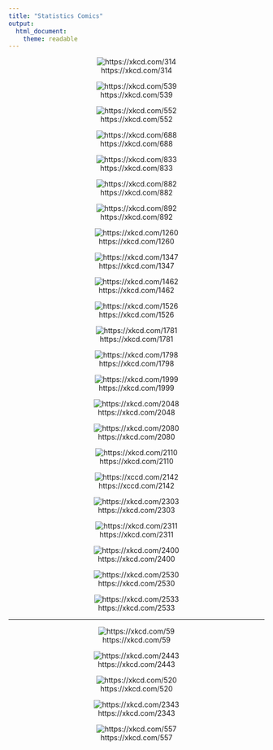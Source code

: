 ```yaml
---
title: "Statistics Comics"
output: 
  html_document: 
    theme: readable
---
```


<center>



![https://xkcd.com/314](http://imgs.xkcd.com/comics/dating_pools.png)

![https://xkcd.com/539](https://imgs.xkcd.com/comics/boyfriend.png)

![https://xkcd.com/552](http://imgs.xkcd.com/comics/correlation.png)

![https://xkcd.com/688](https://imgs.xkcd.com/comics/self_description.png)

![https://xkcd.com/833](https://imgs.xkcd.com/comics/convincing.png)

![https://xkcd.com/882](http://imgs.xkcd.com/comics/significant.png)

![https://xkcd.com/892](http://imgs.xkcd.com/comics/null_hypothesis.png)

![https://xkcd.com/1260](http://imgs.xkcd.com/comics/ld50.png)

![https://xkcd.com/1347](http://imgs.xkcd.com/comics/t_distribution.png)

![https://xkcd.com/1462](https://imgs.xkcd.com/comics/blind_trials.png)

![https://xkcd.com/1526](https://imgs.xkcd.com/comics/placebo_blocker.png)

![https://xkcd.com/1781](http://imgs.xkcd.com/comics/artifacts.png)

![https://xkcd.com/1798](http://imgs.xkcd.com/comics/box_plot.png)

![https://xkcd.com/1999](http://imgs.xkcd.com/comics/selection_effect.png)

![https://xkcd.com/2048](http://imgs.xkcd.com/comics/curve_fitting.png)

![https://xkcd.com/2080](http://imgs.xkcd.com/comics/cohort_and_age_effects.png)

![https://xkcd.com/2110](http://imgs.xkcd.com/comics/error_bars.png)

![https://xccd.com/2142](https://imgs.xkcd.com/comics/dangerous_fields.png)

![https://xkcd.com/2303](https://imgs.xkcd.com/comics/error_types.png)

![https://xkcd.com/2311](http://imgs.xkcd.com/comics/confidence_interval.png)

![https://xkcd.com/2400](https://imgs.xkcd.com/comics/statistics.png)

![https://xkcd.com/2530](https://imgs.xkcd.com/comics/clinical_trials.png)

![https://xkcd.com/2533](https://imgs.xkcd.com/comics/slope_hypothesis_testing.png)

***

![https://xkcd.com/59](http://imgs.xkcd.com/comics/graduation.jpg)

![https://xkcd.com/2443](https://imgs.xkcd.com/comics/immune_response.png)

![https://xkcd.com/520](https://imgs.xkcd.com/comics/cuttlefish.png)

![https://xkcd.com/2343](https://imgs.xkcd.com/comics/mathematical_symbol_fight.png)

![https://xkcd.com/557](http://imgs.xkcd.com/comics/students.png)

</center>